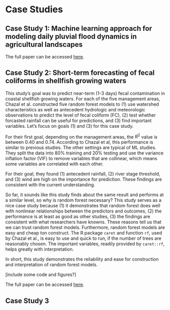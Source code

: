 # Case Studies    

## Case Study 1: Machine learning approach for modeling daily pluvial flood dynamics in agricultural landscapes  

The full paper can be accessed [here](https://www.sciencedirect.com/science/article/pii/S1364815223001445?dgcid=author). 

## Case Study 2: Short-term forecasting of fecal coliforms in shellfish growing waters  

This study's goal was to predict near-term (1-3 days) fecal contamination in coastal shellfish growing waters. For each of the five management areas, Chazal et al. constructed five random forest models to (1) use watershed characteristics as well as antecedent hydrologic and meteorologic observations to predict the level of fecal coliform (FC), (2) test whether forcasted rainfall can be useful for predictions, and (3) find important variables. Let's focus on goals (1) and (3) for this case study.  

For their first goal, depending on the management areas, the $R^2$ value is between 0.40 and 0.74. According to Chazal et al, this performance is similar to previous studies. The other settings are typical of ML studies. They split the data into 80% training and 20% testing and use the variance inflation factor (VIF) to remove variables that are collinear, which means some variables are correlated with each other.  

For their goal, they found (1) antecedent rainfall, (2) river stage threshold, and (3) wind are high on the importance for prediction. These findings are consistent with the current understanding.  

So far, it sounds like this study finds about the same result and performs at a similar level, so why is random forest necessary? This study serves as a nice case study because (1) it demonstrates that random forest does well with nonlinear relationships between the predictors and outcomes, (2) the performance is at least as good as other studies, (3) the findings are consistent with what researchers have knowns. These reasons tell us that we can trust random forest models. Furthermore, random forest models are easy and cheap ton construct. The R package `caret` and function `rf`, used by Chazal et al., is easy to use and quick to run, if the number of trees are reasonably chosen. The important variables, readily provided by `caret::rf`, helps greatly with interpretation. 

In short, this study demonstrates the reliability and ease for construction and interpretation of random forest models.  

[include some code and figures?]


The full paper can be accessed [here](https://www.sciencedirect.com/science/article/pii/S0025326X24000304?via%3Dihub).  

## Case Study 3  


